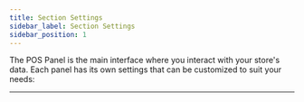 ```yaml
---
title: Section Settings
sidebar_label: Section Settings
sidebar_position: 1
---
```



The POS Panel is the main interface where you interact with your store's data. Each panel has its own settings that can be customized to suit your needs:

---

<DocCardList />
 